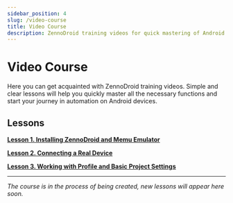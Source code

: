 ```yaml
---
sidebar_position: 4
slug: /video-course
title: Video Course
description: ZennoDroid training videos for quick mastering of Android automation.
---
```


# Video Course

Here you can get acquainted with ZennoDroid training videos. Simple and clear lessons will help you quickly master all the necessary functions and start your journey in automation on Android devices.

## Lessons

**[Lesson 1. Installing ZennoDroid and Memu Emulator](https://disk.yandex.ru/i/mF9ebk75j_0szA)**

**[Lesson 2. Connecting a Real Device](https://disk.yandex.ru/i/1qPCGKXfp-ctbA)**

**[Lesson 3. Working with Profile and Basic Project Settings](https://disk.yandex.ru/i/uQDidzuMa7E5xA)**

---

*The course is in the process of being created, new lessons will appear here soon.* 
